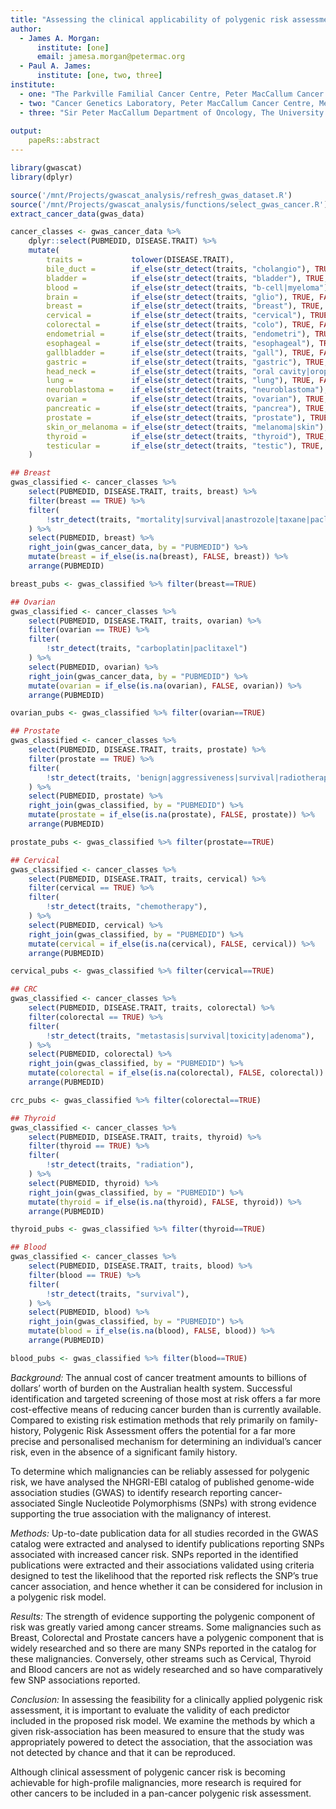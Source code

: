 ```yaml
---
title: "Assessing the clinical applicability of polygenic risk assessment across various cancer streams"
author:
  - James A. Morgan: 
      institute: [one]
      email: jamesa.morgan@petermac.org
  - Paul A. James:
      institute: [one, two, three]
institute:
  - one: "The Parkville Familial Cancer Centre, Peter MacCallum Cancer Centre and The Royal Melbourne Hospital, Melbourne, Victoria, Australia, 3000"
  - two: "Cancer Genetics Laboratory, Peter MacCallum Cancer Centre, Melbourne, Victoria  3000, Australia"
  - three: "Sir Peter MacCallum Department of Oncology, The University of Melbourne, Parkville, Victoria 3010, Australia"
    
output: 
    papeRs::abstract
---
```

```r
library(gwascat)
library(dplyr)

source('/mnt/Projects/gwascat_analysis/refresh_gwas_dataset.R')
source('/mnt/Projects/gwascat_analysis/functions/select_gwas_cancer.R')
extract_cancer_data(gwas_data)

cancer_classes <- gwas_cancer_data %>%
	dplyr::select(PUBMEDID, DISEASE.TRAIT) %>%
	mutate(
 		traits =           tolower(DISEASE.TRAIT),                                 # all lowercase
		bile_duct =        if_else(str_detect(traits, "cholangio"), TRUE, FALSE),
		bladder =          if_else(str_detect(traits, "bladder"), TRUE, FALSE),
		blood =            if_else(str_detect(traits, "b-cell|myeloma"), TRUE, FALSE),
		brain =            if_else(str_detect(traits, "glio"), TRUE, FALSE),
		breast =           if_else(str_detect(traits, "breast"), TRUE, FALSE),
		cervical =         if_else(str_detect(traits, "cervical"), TRUE, FALSE),
		colorectal =       if_else(str_detect(traits, "colo"), TRUE, FALSE),
		endometrial =      if_else(str_detect(traits, "endometri"), TRUE, FALSE),
		esophageal =       if_else(str_detect(traits, "esophageal"), TRUE, FALSE),
		gallbladder =      if_else(str_detect(traits, "gall"), TRUE, FALSE),
		gastric =          if_else(str_detect(traits, "gastric"), TRUE, FALSE),
		head_neck =        if_else(str_detect(traits, "oral cavity|oropharynx"), TRUE, FALSE),
		lung =             if_else(str_detect(traits, "lung"), TRUE, FALSE),
		neuroblastoma =    if_else(str_detect(traits, "neuroblastoma"), TRUE, FALSE),
		ovarian =          if_else(str_detect(traits, "ovarian"), TRUE, FALSE),
		pancreatic =       if_else(str_detect(traits, "pancrea"), TRUE, FALSE),
		prostate =         if_else(str_detect(traits, "prostate"), TRUE, FALSE),
		skin_or_melanoma = if_else(str_detect(traits, "melanoma|skin"), TRUE, FALSE),
		thyroid =          if_else(str_detect(traits, "thyroid"), TRUE, FALSE),
		testicular =       if_else(str_detect(traits, "testic"), TRUE, FALSE),
	)

## Breast
gwas_classified <- cancer_classes %>%
	select(PUBMEDID, DISEASE.TRAIT, traits, breast) %>%
	filter(breast == TRUE) %>%
	filter(
		!str_detect(traits, "mortality|survival|anastrozole|taxane|paclitaxel|trastuzumab|tamoxifen|childhood|free|estrone|androstene")
	) %>%
	select(PUBMEDID, breast) %>%
	right_join(gwas_cancer_data, by = "PUBMEDID") %>%
	mutate(breast = if_else(is.na(breast), FALSE, breast)) %>%
	arrange(PUBMEDID)

breast_pubs <- gwas_classified %>% filter(breast==TRUE)

## Ovarian
gwas_classified <- cancer_classes %>%
	select(PUBMEDID, DISEASE.TRAIT, traits, ovarian) %>%
	filter(ovarian == TRUE) %>%
	filter(
		!str_detect(traits, "carboplatin|paclitaxel")
	) %>%
	select(PUBMEDID, ovarian) %>%
	right_join(gwas_cancer_data, by = "PUBMEDID") %>%
	mutate(ovarian = if_else(is.na(ovarian), FALSE, ovarian)) %>%
	arrange(PUBMEDID)

ovarian_pubs <- gwas_classified %>% filter(ovarian==TRUE)

## Prostate
gwas_classified <- cancer_classes %>%
	select(PUBMEDID, DISEASE.TRAIT, traits, prostate) %>% 
	filter(prostate == TRUE) %>% 
 	filter(
 		!str_detect(traits, 'benign|aggressiveness|survival|radiotherapy|treatment|docetaxel')
 	) %>% 
	select(PUBMEDID, prostate) %>%
	right_join(gwas_classified, by = "PUBMEDID") %>%
	mutate(prostate = if_else(is.na(prostate), FALSE, prostate)) %>%
	arrange(PUBMEDID)

prostate_pubs <- gwas_classified %>% filter(prostate==TRUE)

## Cervical
gwas_classified <- cancer_classes %>% 
	select(PUBMEDID, DISEASE.TRAIT, traits, cervical) %>% 
	filter(cervical == TRUE) %>% 
 	filter(
 		!str_detect(traits, "chemotherapy"),
 	) %>%
	select(PUBMEDID, cervical) %>%
	right_join(gwas_classified, by = "PUBMEDID") %>%
	mutate(cervical = if_else(is.na(cervical), FALSE, cervical)) %>%
	arrange(PUBMEDID)

cervical_pubs <- gwas_classified %>% filter(cervical==TRUE)

## CRC
gwas_classified <- cancer_classes %>% 
	select(PUBMEDID, DISEASE.TRAIT, traits, colorectal) %>% 
	filter(colorectal == TRUE) %>% 
 	filter(
 		!str_detect(traits, "metastasis|survival|toxicity|adenoma"),
 	) %>%
	select(PUBMEDID, colorectal) %>%
	right_join(gwas_classified, by = "PUBMEDID") %>%
	mutate(colorectal = if_else(is.na(colorectal), FALSE, colorectal)) %>%
	arrange(PUBMEDID)

crc_pubs <- gwas_classified %>% filter(colorectal==TRUE)

## Thyroid
gwas_classified <- cancer_classes %>% 
	select(PUBMEDID, DISEASE.TRAIT, traits, thyroid) %>% 
	filter(thyroid == TRUE) %>% 
 	filter(
 		!str_detect(traits, "radiation"),
 	) %>%
	select(PUBMEDID, thyroid) %>%
	right_join(gwas_classified, by = "PUBMEDID") %>%
	mutate(thyroid = if_else(is.na(thyroid), FALSE, thyroid)) %>%
	arrange(PUBMEDID)

thyroid_pubs <- gwas_classified %>% filter(thyroid==TRUE)

## Blood
gwas_classified <- cancer_classes %>%
	select(PUBMEDID, DISEASE.TRAIT, traits, blood) %>% 
	filter(blood == TRUE) %>% 
 	filter(
 		!str_detect(traits, "survival"),
 	) %>% 
	select(PUBMEDID, blood) %>%
	right_join(gwas_classified, by = "PUBMEDID") %>%
	mutate(blood = if_else(is.na(blood), FALSE, blood)) %>%
	arrange(PUBMEDID)

blood_pubs <- gwas_classified %>% filter(blood==TRUE)
```

*Background:* The annual cost of cancer treatment amounts to billions of dollars' worth of burden on the Australian health system. Successful identification and targeted screening of those most at risk offers a far more cost-effective means of reducing cancer burden than is currently available. Compared to existing risk estimation methods that rely primarily on family-history, Polygenic Risk Assessment offers the potential for a far more precise and personalised mechanism for determining an individual's cancer risk, even in the absence of a significant family history.

To determine which malignancies can be reliably assessed for polygenic risk, we have analysed the NHGRI-EBI catalog of published genome-wide association studies (GWAS) to identify research reporting cancer-associated Single Nucleotide Polymorphisms (SNPs) with strong evidence supporting the true association with the malignancy of interest.

*Methods:* Up-to-date publication data for all studies recorded in the GWAS catalog were extracted and analysed to identify publications reporting SNPs associated with increased cancer risk. SNPs reported in the identified publications were extracted and their associations validated using criteria designed to test the likelihood that the reported risk reflects the SNP's true cancer association, and hence whether it can be considered for inclusion in a polygenic risk model.

*Results:* The strength of evidence supporting the polygenic component of risk was greatly varied among cancer streams. Some malignancies such as Breast, Colorectal and Prostate cancers have a polygenic component that is widely researched and so there are many SNPs reported in the catalog for these malignancies. Conversely, other streams such as Cervical, Thyroid and Blood cancers are not as widely researched and so have comparatively few SNP associations reported.

*Conclusion:* In assessing the feasibility for a clinically applied polygenic risk assessment, it is important to evaluate the validity of each predictor included in the proposed risk model. We examine the methods by which a given risk-association has been measured to ensure that the study was appropriately powered to detect the association, that the association was not detected by chance and that it can be reproduced. 

Although clinical assessment of polygenic cancer risk is becoming achievable for high-profile malignancies, more research is required for other cancers to be included in a pan-cancer polygenic risk assessment.
